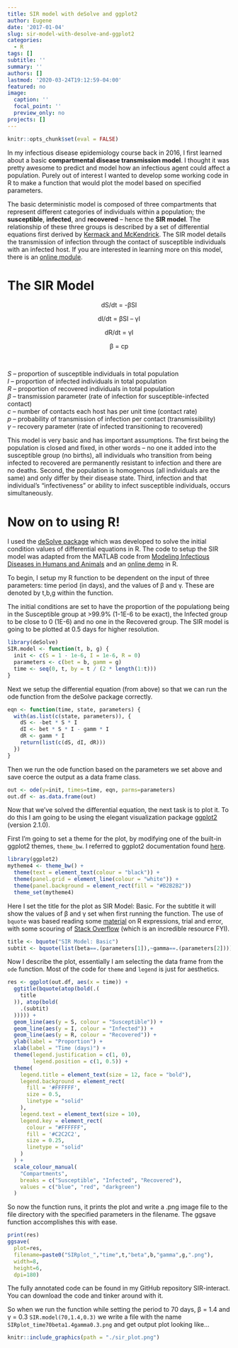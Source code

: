 ```yaml
---
title: SIR model with deSolve and ggplot2
author: Eugene
date: '2017-01-04'
slug: sir-model-with-desolve-and-ggplot2
categories:
  - R
tags: []
subtitle: ''
summary: ''
authors: []
lastmod: '2020-03-24T19:12:59-04:00'
featured: no
image:
  caption: ''
  focal_point: ''
  preview_only: no
projects: []
---
```

```r
knitr::opts_chunk$set(eval = FALSE)
```

In my infectious disease epidemiology course back in 2016, I first learned about a basic **compartmental disease transmission model**. I thought it was pretty awesome to predict and model how an infectious agent could affect a population. Purely out of interest I wanted to develop some working code in R to make a function that would plot the model based on specified parameters.

The basic deterministic model is composed of three compartments that represent different categories of individuals within a population; the **susceptible**, **infected**, and **recovered** – hence the **SIR model**. The relationship of these three groups is described by a set of differential equations first derived by [Kermack and McKendrick](https://dx.doi.org/10.1098%2Frspa.1927.0118). The SIR model details the transmission of infection through the contact of susceptible individuals with an infected host. If you are interested in learning more on this model, there is an [online module](http://www.maa.org/press/periodicals/loci/joma/the-sir-model-for-spread-of-disease-the-differential-equation-model).

# The SIR Model

<center>
dS/dt = -βSI

dI/dt = βSI – γI

dR/dt = γI

β = cp
<br>
</center>
<br>

 *S* – proportion of susceptible individuals in total population  
 *I* – proportion of infected individuals in total population  
 *R* – proportion of recovered individuals in total population  
 *β* – transmission parameter (rate of infection for susceptible-infected contact)  
 *c* – number of contacts each host has per unit time (contact rate)  
 *p* – probability of transmission of infection per contact (transmissibility)  
 *γ* – recovery parameter (rate of infected transitioning to recovered)  

This model is very basic and has important assumptions. The first being the population is closed and fixed, in other words – no one it added into the susceptible group (no births), all individuals who transition from being infected to recovered are permanently resistant to infection and there are no deaths. Second, the population is homogenous (all individuals are the same) and only differ by their disease state. Third, infection and that individual’s “infectiveness” or ability to infect susceptible individuals, occurs simultaneously.

# Now on to using R!

I used the [deSolve package](https://cran.r-project.org/web/packages/deSolve/index.html) which was developed to solve the initial condition values of differential equations in R. The code to setup the SIR model was adapted from the MATLAB code from [Modeling Infectious Diseases in Humans and Animals](http://homepages.warwick.ac.uk/~masfz/ModelingInfectiousDiseases/Chapter2/Program_2.1/index.html) and an [online demo](http://archives.aidanfindlater.com/blog/2010/04/20/the-basic-sir-model-in-r/) in R.

To begin, I setup my R function to be dependent on the input of three parameters: time period (in days), and the values of β and γ. These are denoted by t,b,g within the function.

The initial conditions are set to have the proportion of the populationg being in the Susceptible group at >99.9% (1-1E-6 to be exact), the Infected group to be close to 0 (1E-6) and no one in the Recovered group. The SIR model is going to be plotted at 0.5 days for higher resolution.

```r
library(deSolve)
SIR.model <- function(t, b, g) {
  init <- c(S = 1 - 1e-6, I = 1e-6, R = 0)
  parameters <- c(bet = b, gamm = g)
  time <- seq(0, t, by = t / (2 * length(1:t)))
}
```

Next we setup the differential equation (from above) so that we can run the ode function from the deSolve package correctly.

```r
eqn <- function(time, state, parameters) {
  with(as.list(c(state, parameters)), {
    dS <- -bet * S * I
    dI <- bet * S * I - gamm * I
    dR <- gamm * I
    return(list(c(dS, dI, dR)))
  })
}
```

Then we run the ode function based on the parameters we set above and save coerce the output as a data frame class.

```r
out <- ode(y=init, times=time, eqn, parms=parameters)
out.df <- as.data.frame(out)
```

Now that we’ve solved the differential equation, the next task is to plot it. To do this I am going to be using the elegant visualization package [ggplot2](http://ggplot2.org/) (version 2.1.0).

First I’m going to set a theme for the plot, by modifying one of the built-in ggplot2 themes, `theme_bw`. I referred to ggplot2 documentation found [here](http://docs.ggplot2.org/current/theme.html#).

```r
library(ggplot2)
mytheme4 <- theme_bw() +
  theme(text = element_text(colour = "black")) +
  theme(panel.grid = element_line(colour = "white")) +
  theme(panel.background = element_rect(fill = "#B2B2B2"))
  theme_set(mytheme4)
```

Here I set the title for the plot as SIR Model: Basic. For the subtitle it will show the values of β and γ set when first running the function. The use of `bquote` was based reading some [material](http://adv-r.had.co.nz/Expressions.html) on R expressions, trial and error, with some scouring of [Stack Overflow](http://stackoverflow.com/questions/tagged/r) (which is an incredible resource FYI).

```r
title <- bquote("SIR Model: Basic")
subtit <- bquote(list(beta==.(parameters[1]),~gamma==.(parameters[2])))
```

Now I describe the plot, essentially I am selecting the data frame from the `ode` function. Most of the code for `theme` and `legend` is just for aesthetics.

```r
res <- ggplot(out.df, aes(x = time)) +
  ggtitle(bquote(atop(bold(.(
    title
  )), atop(bold(
    .(subtit)
  ))))) +
  geom_line(aes(y = S, colour = "Susceptible")) +
  geom_line(aes(y = I, colour = "Infected")) +
  geom_line(aes(y = R, colour = "Recovered")) +
  ylab(label = "Proportion") +
  xlab(label = "Time (days)") +
  theme(legend.justification = c(1, 0),
        legend.position = c(1, 0.5)) +
  theme(
    legend.title = element_text(size = 12, face = "bold"),
    legend.background = element_rect(
      fill = '#FFFFFF',
      size = 0.5,
      linetype = "solid"
    ),
    legend.text = element_text(size = 10),
    legend.key = element_rect(
      colour = "#FFFFFF",
      fill = '#C2C2C2',
      size = 0.25,
      linetype = "solid"
    )
  ) +
  scale_colour_manual(
    "Compartments",
    breaks = c("Susceptible", "Infected", "Recovered"),
    values = c("blue", "red", "darkgreen")
  )
```

So now the function runs, it prints the plot and write a .png image file to the file directory with the specified parameters in the filename. The ggsave function accomplishes this with ease.

```r
print(res)
ggsave(
  plot=res, 
  filename=paste0("SIRplot_","time",t,"beta",b,"gamma",g,".png"), 
  width=8,
  height=6,
  dpi=180)
```

The fully annotated code can be found in my GitHub repository SIR-interact. You can download the code and tinker around with it.

So when we run the function while setting the period to 70 days, β = 1.4 and γ = 0.3 `SIR.model(70,1.4,0.3)` we write a file with the name `SIRplot_time70beta1.4gamma0.3.png` and get output plot looking like…

```r
knitr::include_graphics(path = "./sir_plot.png")
```


